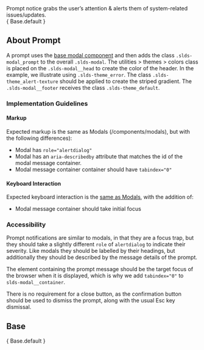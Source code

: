 
<div className="doc lead">
  Prompt notice grabs the user’s attention & alerts them of system-related issues/updates.
</div>

<CodeView exampleOnly>
  { Base.default }
</CodeView>

## About Prompt
A prompt uses the [base modal component](/components/modals) and then adds the class `.slds-modal_prompt` to the overall `.slds-modal`. The utilities > themes > colors class is placed on the `.slds-modal__head` to create the color of the header. In the example, we illustrate using `.slds-theme_error`. The class `.slds-theme_alert-texture` should be applied to create the striped gradient. The `.slds-modal__footer` receives the class `.slds-theme_default`.

### Implementation Guidelines

#### Markup

Expected markup is the same as Modals (/components/modals), but with the following differences):
- Modal has `role="alertdialog"`
- Modal has an `aria-describedby` attribute that matches the id of the modal message container.
- Modal message container container should have `tabindex="0"`

#### Keyboard Interaction

Expected keyboard interaction is the [same as Modals](/components/modals), with the addition of:
- Modal message container should take initial focus

### Accessibility
Prompt notifications are similar to modals, in that they are a focus trap, but they should take a slightly different `role` of `alertdialog` to indicate their severity. Like modals they should be labelled by their headings, but additionally they should be described by the message details of the prompt.

The element containing the prompt message should be the target focus of the browser when it is displayed, which is why we add `tabindex="0"` to `slds-modal__container`.

There is no requirement for a close button, as the confirmation button should be used to dismiss the prompt, along with the usual Esc key dismissal.

## Base

<CodeView>
  { Base.default }
</CodeView>
